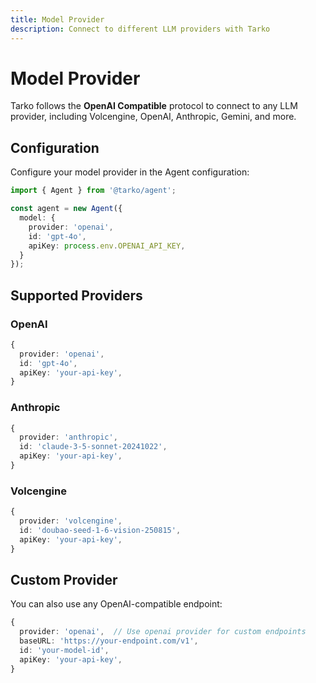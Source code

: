 ```yaml
---
title: Model Provider
description: Connect to different LLM providers with Tarko
---
```


# Model Provider

Tarko follows the **OpenAI Compatible** protocol to connect to any LLM provider, including Volcengine, OpenAI, Anthropic, Gemini, and more.

## Configuration

Configure your model provider in the Agent configuration:

```typescript
import { Agent } from '@tarko/agent';

const agent = new Agent({
  model: {
    provider: 'openai',
    id: 'gpt-4o',
    apiKey: process.env.OPENAI_API_KEY,
  }
});
```

## Supported Providers

### OpenAI

```typescript
{
  provider: 'openai',
  id: 'gpt-4o',
  apiKey: 'your-api-key',
}
```

### Anthropic

```typescript
{
  provider: 'anthropic',
  id: 'claude-3-5-sonnet-20241022',
  apiKey: 'your-api-key',
}
```

### Volcengine

```typescript
{
  provider: 'volcengine',
  id: 'doubao-seed-1-6-vision-250815',
  apiKey: 'your-api-key',
}
```

## Custom Provider

You can also use any OpenAI-compatible endpoint:

```typescript
{
  provider: 'openai',  // Use openai provider for custom endpoints
  baseURL: 'https://your-endpoint.com/v1',
  id: 'your-model-id',
  apiKey: 'your-api-key',
}
```
